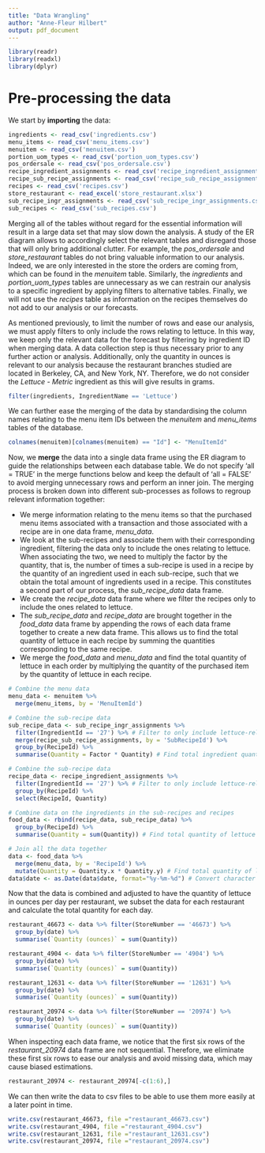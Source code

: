 ```yaml
---
title: "Data Wrangling"
author: "Anne-Fleur Hilbert"
output: pdf_document
---
```


```r
library(readr)
library(readxl)
library(dplyr)
```

# Pre-processing the data

We start by **importing** the data:

```r
ingredients <- read_csv('ingredients.csv')
menu_items <- read_csv('menu_items.csv')
menuitem <- read_csv('menuitem.csv')
portion_uom_types <- read_csv('portion_uom_types.csv')
pos_ordersale <- read_csv('pos_ordersale.csv')
recipe_ingredient_assignments <- read_csv('recipe_ingredient_assignments.csv')
recipe_sub_recipe_assignments <- read_csv('recipe_sub_recipe_assignments.csv')
recipes <- read_csv('recipes.csv')
store_restaurant <- read_excel('store_restaurant.xlsx')
sub_recipe_ingr_assignments <- read_csv('sub_recipe_ingr_assignments.csv')
sub_recipes <- read_csv('sub_recipes.csv')
```

Merging all of the tables without regard for the essential information will result in a large data set that may slow down the analysis. A study of the ER diagram allows to accordingly select the relevant tables and disregard those that will only bring additional clutter. For example, the *pos_ordersale* and *store_restaurant* tables do not bring valuable information to our analysis. Indeed, we are only interested in the store the orders are coming from, which can be found in the *menuitem* table. Similarly, the *ingredients* and *portion_uom_types* tables are unnecessary as we can restrain our analysis to a specific ingredient by applying filters to alternative tables. Finally, we will not use the *recipes* table as information on the recipes themselves do not add to our analysis or our forecasts.

As mentioned previously, to limit the number of rows and ease our analysis, we must apply filters to only include the rows relating to lettuce. In this way, we keep only the relevant data for the forecast by filtering by ingredient ID when merging data. A data collection step is thus necessary prior to any further action or analysis. Additionally, only the quantity in ounces is relevant to our analysis because the restaurant branches studied are located in Berkeley, CA, and New York, NY. Therefore, we do not consider the *Lettuce - Metric* ingredient as this will give results in grams.

```r
filter(ingredients, IngredientName == 'Lettuce')
```

We can further ease the merging of the data by standardising the column names relating to the menu item IDs between the *menuitem* and *menu_items* tables of the database.

```r
colnames(menuitem)[colnames(menuitem) == "Id"] <- "MenuItemId"
```

Now, we **merge** the data into a single data frame using the ER diagram to guide the relationships between each database table. We do not specify 'all = TRUE' in the merge functions below and keep the default of 'all = FALSE' to avoid merging unnecessary rows and perform an inner join. The merging process is broken down into different sub-processes as follows to regroup relevant information together:

* We merge information relating to the menu items so that the purchased menu items associated with a transaction and those associated with a recipe are in one data frame, *menu_data*.
* We look at the sub-recipes and associate them with their corresponding ingredient, filtering the data only to include the ones relating to lettuce. When associating the two, we need to multiply the factor by the quantity, that is, the number of times a sub-recipe is used in a recipe by the quantity of an ingredient used in each sub-recipe, such that we obtain the total amount of ingredients used in a recipe. This constitutes a second part of our process, the *sub_recipe_data* data frame.
* We create the *recipe_data* data frame where we filter the recipes only to include the ones related to lettuce.
* The *sub_recipe_data* and *recipe_data* are brought together in the *food_data* data frame by appending the rows of each data frame together to create a new data frame. This allows us to find the total quantity of lettuce in each recipe by summing the quantities corresponding to the same recipe.
* We merge the *food_data* and *menu_data* and find the total quantity of lettuce in each order by multiplying the quantity of the purchased item by the quantity of lettuce in each recipe.

```r
# Combine the menu data 
menu_data <- menuitem %>%
  merge(menu_items, by = 'MenuItemId')

# Combine the sub-recipe data
sub_recipe_data <- sub_recipe_ingr_assignments %>%
  filter(IngredientId == '27') %>% # Filter to only include lettuce-related data
  merge(recipe_sub_recipe_assignments, by = 'SubRecipeId') %>%
  group_by(RecipeId) %>% 
  summarise(Quantity = Factor * Quantity) # Find total ingredient quantity in each recipe

# Combine the sub-recipe data
recipe_data <- recipe_ingredient_assignments %>%
  filter(IngredientId == '27') %>% # Filter to only include lettuce-related data
  group_by(RecipeId) %>%
  select(RecipeId, Quantity)

# Combine data on the ingredients in the sub-recipes and recipes
food_data <- rbind(recipe_data, sub_recipe_data) %>%
  group_by(RecipeId) %>%
  summarise(Quantity = sum(Quantity)) # Find total quantity of lettuce in each recipe 

# Join all the data together
data <- food_data %>%
  merge(menu_data, by = 'RecipeId') %>%
  mutate(Quantity = Quantity.x * Quantity.y) # Find total quantity of lettuce in each order
data$date <- as.Date(data$date, format="%y-%m-%d") # Convert character string to date
```

Now that the data is combined and adjusted to have the quantity of lettuce in ounces per day per restaurant, we subset the data for each restaurant and calculate the total quantity for each day.

```r
restaurant_46673 <- data %>% filter(StoreNumber == '46673') %>% 
  group_by(date) %>%
  summarise(`Quantity (ounces)` = sum(Quantity))

restaurant_4904 <- data %>% filter(StoreNumber == '4904') %>% 
  group_by(date) %>%
  summarise(`Quantity (ounces)` = sum(Quantity))

restaurant_12631 <- data %>% filter(StoreNumber == '12631') %>% 
  group_by(date) %>%
  summarise(`Quantity (ounces)` = sum(Quantity))

restaurant_20974 <- data %>% filter(StoreNumber == '20974') %>% 
  group_by(date) %>%
  summarise(`Quantity (ounces)` = sum(Quantity))
```

When inspecting each data frame, we notice that the first six rows of the *restaurant_20974* data frame are not sequential. Therefore, we eliminate these first six rows to ease our analysis and avoid missing data, which may cause biased estimations.

```r
restaurant_20974 <- restaurant_20974[-c(1:6),]
```

We can then write the data to csv files to be able to use them more easily at a later point in time.

```r
write.csv(restaurant_46673, file ="restaurant_46673.csv")
write.csv(restaurant_4904, file ="restaurant_4904.csv")
write.csv(restaurant_12631, file ="restaurant_12631.csv")
write.csv(restaurant_20974, file ="restaurant_20974.csv")
```

